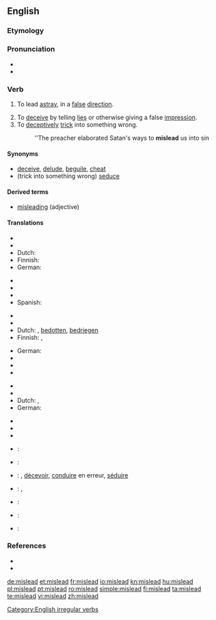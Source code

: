 ==English==

===Etymology===
{{prefix|mis|lead}}

===Pronunciation===
* {{IPA|/'mɪsliːd/}}
* {{audio|en-us-mislead.ogg|Audio (US)}}

===Verb===
{{en-verb|misleads|misleading|misled}}

{{transitive}}

# {{literally}} To lead [[astray]], in a [[false]] [[direction]].
# To [[deceive]] by telling [[lies]] or otherwise giving a false [[impression]].
# To [[deceptively]] [[trick]] into something wrong.
#: ''The preacher elaborated Satan's ways to '''mislead''' us into sin

====Synonyms====
* [[deceive]], [[delude]], [[beguile]], [[cheat]]
* (trick into something wrong) [[seduce]]

====Derived terms====
* [[misleading]] (adjective)

====Translations====
{{trans-top|to lead astray}}
* {{trreq|Bosnian}}
* {{trreq|Croatian}}
* Dutch: {{t|nl|misleiden}}
* Finnish: {{t-|fi|johtaa harhaan}}
* German: {{t|de|in die Irre führen}}
{{trans-mid}}
* {{trreq|Serbian}}
* {{trreq|Serbo-Croatian}}
* {{trreq|Slovene}}
* Spanish: {{t|es|propiciar equivocarse}}
{{trans-bottom}}

{{trans-top|to deceive by lies or other false impression}}
* {{trreq|Bosnian}}
* {{trreq|Croatian}}
* Dutch: {{t|nl|misleiden}}, [[bedotten]], [[bedriegen]]
* Finnish: {{t+|fi|vedättää}}, {{t-|fi|johtaa harhaan}}
{{trans-mid}}
* German: {{t|de|in die Irre führen}}
* {{trreq|Serbian}}
* {{trreq|Serbo-Croatian}}
* {{trreq|Slovene}}
{{trans-bottom}}

{{trans-top|to deceptively trick into something wrong}}
* {{trreq|Bosnian}}
* {{trreq|Croatian}}
* Dutch: {{t-|nl|verleiden}}, {{t-|nl|verlokken}}
* German: {{t|de|in die Irre führen}}
{{trans-mid}}
* {{trreq|Serbian}}
* {{trreq|Serbo-Croatian}}
* {{trreq|Slovene}}
{{trans-bottom}}

{{checktrans-top}}
* {{ttbc|Arabic}}: {{t|ar|غرّ|tr=gharra}}
* {{ttbc|Catalan}}: {{t|ca|enganyar}}
* {{ttbc|French}}: {{t+|fr|tromper}}, [[décevoir]], [[conduire]] en erreur, [[séduire]]
{{checktrans-mid}}
* {{ttbc|Italian}}: {{t+|it|ingannare}}, {{t-|it|prendere in giro}}
* {{ttbc|Portuguese}}: {{t+|pt|enganar}}
* {{ttbc|Spanish}}: {{t-|es|engañar}}
* {{ttbc|Turkish}}: {{t|tr|kandırmak}}
{{checktrans-bottom}}

===References===
* {{R:Century 1911}}
* {{R:Webster 1913}}

[[Category:English irregular verbs]]

[[de:mislead]]
[[et:mislead]]
[[fr:mislead]]
[[io:mislead]]
[[kn:mislead]]
[[hu:mislead]]
[[pl:mislead]]
[[pt:mislead]]
[[ro:mislead]]
[[simple:mislead]]
[[fi:mislead]]
[[ta:mislead]]
[[te:mislead]]
[[vi:mislead]]
[[zh:mislead]]